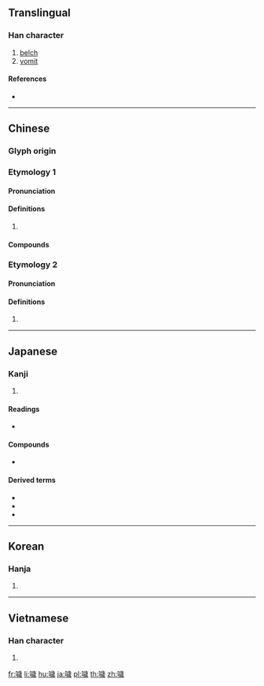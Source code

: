 {{character info/new}}
{{also|哕}}
==Translingual==

===Han character===
{{Han char|rn=30|rad=口|as=13|sn=16|four=61053|canj=RYMH|ids=⿰口歲}}

# [[belch]]
# [[vomit]]

====References====
* {{Han ref|kx=0209.380|dkj=04372|dj=0432.220|hdz=10689.120|uh=5666|ud=22118|bh=E941|bd=59713}}

----

==Chinese==

===Glyph origin===
{{Han etym}}

===Etymology 1===
{{zh-forms|s=哕}}

====Pronunciation====
{{zh-pron
|m=yuē
|c=jyut6,jyut3
|mc=2+3
|oc=2+3
|cat=
}}
{{attn|zh|please check Middle+Old Chinese distribution}}

====Definitions====
{{zh-hanzi}}

# {{rfdef|zh}}

====Compounds====
{{zh-der|乾噦|打乾噦}}

===Etymology 2===
{{zh-forms|s=哕}}

====Pronunciation====
{{zh-pron
|m=huì
|c=wai3
|mc=1
|oc=1
|cat=
}}

====Definitions====
{{zh-hanzi}}

# {{zh-only|噦噦}}

----

==Japanese==

===Kanji===
{{ja-kanji|grade=|rs=口13}}

# {{defn|lang=ja|sort=口13}}

====Readings====
* {{ja-readings|on=[[えつ]] (etsu), [[おち]] (ochi), [[えち]] (echi), [[き]] (ki), [[け]] (ke), [[けい]] (kei), [[かい]] (kai)|kun=[[しゃくり]] (shakuri), [[あかるい]] (akarui)}}

====Compounds====
* {{ja-r|噦噎|あわふく}}

====Derived terms====
* {{ja-r|噦り|さくり}}
* {{ja-r|噦り|しゃくり}}
* {{ja-r|噦り|しゃっくり}}

----

==Korean==

===Hanja===
{{ko-hanja|hangeul=[[얼]], [[홰]]|rv=eol, hwae|mr=ŏl, hwae}}

# {{defn|lang=ko|sort=口13}}

----

==Vietnamese==

===Han character===
{{vi-hantu|[[oẹ]]|rs=口13}}

# {{defn|lang=vi|sort=口13}}

[[fr:噦]]
[[li:噦]]
[[hu:噦]]
[[ja:噦]]
[[pl:噦]]
[[th:噦]]
[[zh:噦]]